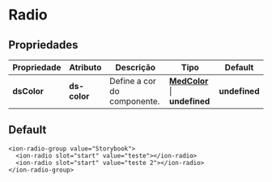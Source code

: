 
<Meta title="Components/Core/Radio/Usage" />

# Radio

## Propriedades

| Propriedade   | Atributo      | Descrição                                   | Tipo                                                                                                                | Default       |
| ------------- | ------------- | ------------------------------------------- | ------------------------------------------------------------------------------------------------------------------- | ------------- |
| **dsColor**   | **ds-color** | Define a cor do componente.                  | **[MedColor](http://desenv.ordomederi.com/templarios/?path=/story/enums-enums--page#medcolors)** \| **undefined** | **undefined** |

## Default

```
<ion-radio-group value="Storybook">
  <ion-radio slot="start" value="teste"></ion-radio>
  <ion-radio slot="start" value="teste 2"></ion-radio>
</ion-radio-group>
```
